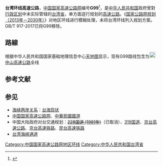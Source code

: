 {{Otheruses|subject=[[中華人民共和國|中華人民共和國]]制定的公路名稱|other=[[中華民國|中華民國]]實際應用的高速公路名稱與編號|中華民國國道}}
{{redirect|G99|高速铁路列车车次|沪港高速动车组列车}}
{{中国高速公路信息框
|编号 = G99
|路線簡稱 = 臺湾环线
|状态 = 已取消
|名称 = <s>台湾地区环线高速公路</s>
|起點 = [[台湾省_(中华人民共和国)|台湾省]][[台北市|台北市]]（{{ROC}}[[台北市|台北市]]）
|終點 = 環狀線
}}
'''台湾环线高速公路'''，[[中国国家高速公路网|中国国家高速公路网]]编号'''G99'''<ref name="交通运输部">{{Cite web|url=http://www.moc.gov.cn/zhuantizhuanlan/gonglujiaotong/guogaowang_MMSS/beijingziliao/200911/t20091124_637754.html|title=国家高速公路网命名和编号规则|accessdate=2013-01-17|author=中华人民共和国交通运输部|date=2009-11-20|deadurl=yes|archiveurl=https://web.archive.org/web/20131206222756/http://www.moc.gov.cn/zhuantizhuanlan/gonglujiaotong/guogaowang_MMSS/beijingziliao/200911/t20091124_637754.html|archivedate=2013-12-06}}</ref>，是[[中华人民共和国|中华人民共和国]]政府曾對[[中华人民共和国行政区划|行政区划]]中未实际管辖的[[台湾省_(中华人民共和国)|台湾省]]，单方面逕行规划的[[高速公路|高速公路]]。《[[s:国家公路网规划（2013年－2030年）|国家公路网规划（2013年－2030年）]]》对地区环线进行模糊处理，未将台湾环线列入规划方案。GB/T 917-2017已将G99移除。

==路線==
根据中华人民共和国国家基础地理信息中心[[天地图|天地图]]显示，现有G99路线包含为[[File:TWHW1.svg|20px]][[中山高速公路|中山高速公路]]全线

== 参考文献 ==
{{Reflist}}

== 参见 ==
{{Wikisourceshas|width=320px|国家公路网规划（2013年－2030年）|JTG A03-2007 国家高速公路网命名和编号规则}}
{{Portal box|中华人民共和国|中華民國|台湾}}
* [[海峡两岸关系|海峡两岸关系]]：[[台海现状|台海现状]]
* [[中国国家高速公路网|中国国家高速公路网]]、[[中華民國國道|中華民國國道]]
* 中国大陆政府对台交通规划：<s>[[228国道_(1981年)|228国道 (1981年)]]</s>（已取消）、[[319国道|319国道]]、[[京台高速公路|京台高速公路]]、[[京台高速铁路|京台高速铁路]]、[[昆台高速铁路|昆台高速铁路]]
* [[台湾海峡通道|台湾海峡通道]]
{{中国国家高速公路网}}
{{台灣省高速公路 (中華人民共和國)}}{{台湾海峡两岸主题}}

[[Category:中国国家高速公路网地区环线|Category:中国国家高速公路网地区环线]]
[[Category:中华人民共和国台湾省|Category:中华人民共和国台湾省]]